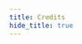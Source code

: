 ```yaml
---
title: Credits
hide_title: true
---
```



<LinkCard
  title="Inspired by gists from this author: notsure2"
  description="Their gists, to build a staticish qBittorrent-nox binary were the inspiration for this project. It started the ball rolling towards a fully static binary using musl."
  href="https://gist.github.com/notsure2"
/>


<LinkCard
  title="Ideas exchanged with this project"
  description="The projects had a mutal interest in building fully static binaries with musl, some of ideas were exchanged and some borrowed. The project is a great source of inspiration"
  href="https://github.com/c0re100/qBittorrent-Enhanced-Edition"
/>
